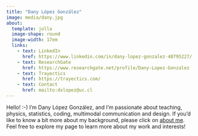 ```yaml
---
title: "Dany López González"
image: media/dany.jpg
about: 
  template: jolla
  image-shape: round
  image-width: 17em
  links:
    - text: LinkedIn
      href: https://www.linkedin.com/in/dany-lopez-gonzalez-48795227/
    - text: ResearchGate
      href: https://www.researchgate.net/profile/Dany-Lopez-Gonzalez
    - text: Trayectics
      href: https://trayectics.com/
    - text: Contact
      href: mailto:dxlopez@uc.cl
---
```


Hello! :-) I'm Dany López González, and I'm passionate about teaching, physics, statistics, coding, multimodal communication and design. If you'd like to know a bit more about my background, please click on [about me](about_me.qmd). Feel free to explore my page to learn more about my work and interests!
